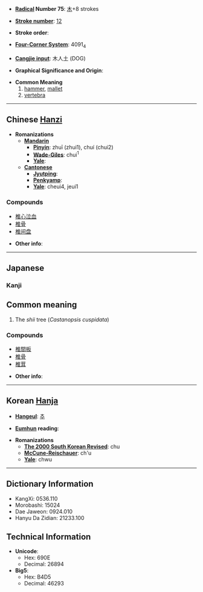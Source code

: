 * '''[[Wiktionary:Chinese radical index| Radical]] Number 75''': [[Wiktionary:Chinese radical index 木|木]]+8 strokes

* '''[[Wiktionary:Chinese total strokes index|Stroke number]]''': [[Wiktionary:Chinese total strokes index 12|12]]

* '''Stroke order''': 

* '''[[Wiktionary:Chinese four corner index|Four-Corner System]]''': 4091<sub>4</sub>

* '''[[Wiktionary:Chinese Cangjie index|Cangjie input]]''': 木人土 (DOG)

* '''Graphical Significance and Origin''': 

* '''Common Meaning'''
*#[[hammer]], [[mallet]]
*# [[vertebra]]

----

== Chinese [[Hanzi]] ==

* '''Romanizations'''
** '''[[Mandarin]]'''
*** '''[[Pinyin]]''': zhuī (zhui1), chuí (chui2)
*** '''[[Wade-Giles]]''': chui<sup>1</sup>
*** '''[[Yale]]''': 
** '''[[Cantonese]]'''
*** '''[[Jyutping]]''':
*** '''[[Penkyamp]]''': 
*** '''[[Yale]]''': cheui4, jeui1

===Compounds===
*[[椎心泣血]]
*[[椎骨]]
*[[椎间盘]]

* '''Other info''': 

----

== Japanese ==
=== Kanji ===
{{kanji|[[つい]] (tsui), [[すい]] (sui)|[[つち]] (tsuchi), [[うつ]] (utsu), [[しい]] (shii)}}

==Common meaning==
# The ''shii'' tree (''Castanopsis cuspidata'')

===Compounds===
*[[椎間板]]
*[[椎骨]]
*[[椎茸]]

* '''Other info''':  

----

== Korean [[Hanja]] ==

* '''[[Hangeul]]''': [[추]]

* '''[[Eumhun]] reading''': 

* '''Romanizations'''
** '''[[The 2000 South Korean Revised Romanization|The 2000 South Korean Revised]]''': chu
** '''[[McCune-Reischauer]]''': ch'u
** '''[[Yale]]''': chwu

----

== Dictionary Information ==

* KangXi: 0536.110
* Morobashi: 15024
* Dae Jaweon: 0924.010
* Hanyu Da Zidian: 21233.100

== Technical Information ==

* '''Unicode''':
** Hex: 690E
** Decimal: 26894
* '''Big5''':
** Hex: B4D5
** Decimal: 46293